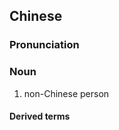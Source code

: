 ==Chinese==
{{zh-forms}}

===Pronunciation===
{{zh-pron
|m=lǎofān
|c=lou5 faan1
|cat=n
}}

===Noun===
{{zh-noun}}

# {{lb|zh|Cantonese}} non-Chinese person

====Derived terms====
{{zh-der|老番冬}}